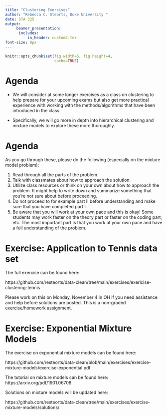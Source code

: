 ```yaml
---
title: "Clustering Exercises"
author: "Rebecca C. Steorts, Duke University "
date: STA 325
output: 
     beamer_presentation:
      includes: 
          in_header: custom2.tex
font-size: 8px
---
```


```r
knitr::opts_chunk$set(fig.width=5, fig.height=4, 
                      cache=TRUE) 
```

Agenda
===

- We will consider at some longer exercises as a class on clustering to help prepare for your upcoming exams but also get more practical experience with working with the methods/algorithms that have been introduced in the class. 

- Specifically, we will go more in depth into hierarchical clustering and mixture models to explore these more thoroughly. 

Agenda
===

As you go through these, please do the following (especially on the mixture model problem):

1. Read through all the parts of the problem.
2. Talk with classmates about how to approach the solution. 
3. Utilize class resources or think on your own about how to approach the problem. It might help to write down and summarize something that you're not sure about before proceeding. 
4. Do not proceed to for example part II before understanding and make sure that you have completed part I. 
5. Be aware that you will work at your own pace and this is okay! Some students may work faster on the theory part or faster on the coding part, etc. The most important part is that you work at your own pace and have a full understanding of the problem. 

Exercise: Application to Tennis data set
===

The full exercise can be found here:

https://github.com/resteorts/data-clean/tree/main/exercises/exericise-clustering-tennis

Please work on this on Monday, November 4 in OH if you need assistance and help before solutions are posted. This is a non-graded exercise/homework assignment. 

Exercise: Exponential Mixture Models 
===

The exercise on exponential mixture models can be found here:

https://github.com/resteorts/data-clean/blob/main/exercises/exercise-mixture-models/exercise-exponential.pdf

The tutorial on mixture models can be found here: https://arxiv.org/pdf/1901.06708

Solutions on mixture models will be updated here: 

https://github.com/resteorts/data-clean/tree/main/exercises/exercise-mixture-models/solutions/



